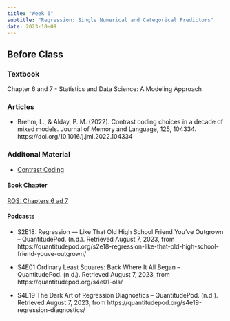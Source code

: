 ```yaml
---
title: "Week 6"
subtitle: "Regression: Single Numerical and Categorical Predictors"
date: 2023-10-09
---
```

## Before Class

### Textbook

Chapter 6 and 7 - Statistics and Data Science: A Modeling Approach

### Articles

- Brehm, L., & Alday, P. M. (2022). Contrast coding choices in a decade of mixed models. Journal of Memory and Language, 125, 104334. https://doi.org/10.1016/j.jml.2022.104334

### Additonal Material

- [Contrast Coding](https://debruine.github.io/faux/articles/contrasts.html)

#### Book Chapter

[ROS: Chapters 6 ad 7](https://users.aalto.fi/~ave/ROS.pdf")


#### Podcasts

- S2E18: Regression — Like That Old High School Friend You’ve Outgrown – QuantitudePod. (n.d.). Retrieved August 7, 2023, from https://quantitudepod.org/s2e18-regression-like-that-old-high-school-friend-youve-outgrown/

- S4E01 Ordinary Least Squares: Back Where It All Began – QuantitudePod. (n.d.). Retrieved August 7, 2023, from https://quantitudepod.org/s4e01-ols/

- S4E19 The Dark Art of Regression Diagnostics – QuantitudePod. (n.d.). Retrieved August 7, 2023, from https://quantitudepod.org/s4e19-regression-diagnostics/
